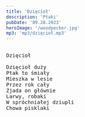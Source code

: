 ```yaml
---
title: 'Dzięcioł'
description: 'Ptaki'
pubDate: '09.28.2023'
heroImage: '/woodpecker.jpg'
mp3: 'mp3/dzięcioł.mp3'
---
```

<pre>
  
Dzięcioł

Dzięcioł duży
Ptak to śmiały
Mieszka w lesie
Przez rok cały
Zjada on głównie 
Larwy, robaki
W spróchniałej dziupli 
Chowa pisklaki
  
</pre>
